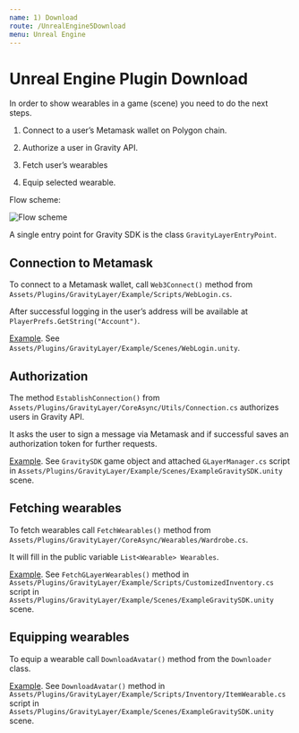 ```yaml
---
name: 1) Download
route: /UnrealEngine5Download
menu: Unreal Engine
---
```


# Unreal Engine Plugin Download

In order to show wearables in a game (scene) you need to do the next steps.

1. Connect to a user’s Metamask wallet on Polygon chain.

2. Authorize a user in Gravity API.

3. Fetch user’s wearables

4. Equip selected wearable.

Flow scheme:

<img src="/gravity-docs/UnityGravitySDKScheme.png" alt="Flow scheme" />

A single entry point for Gravity SDK is the class `GravityLayerEntryPoint`.

## Connection to Metamask

To connect to a Metamask wallet, call `Web3Connect()` method from `Assets/Plugins/GravityLayer/Example/Scripts/WebLogin.cs`.

After successful logging in the user’s address will be available at `PlayerPrefs.GetString("Account")`.

[Example](https://github.com/Gravity-Studio-Digital-Wear/UnitySDK-WebGL-example/blob/main/Plugins/GravityLayer/Example/Scripts/WebLogin.cs#L21). See `Assets/Plugins/GravityLayer/Example/Scenes/WebLogin.unity`.

## Authorization

The method `EstablishConnection()` from `Assets/Plugins/GravityLayer/CoreAsync/Utils/Connection.cs` authorizes users in Gravity API. 

It asks the user to sign a message via Metamask and if successful saves an authorization token for further requests.

[Example](https://github.com/Gravity-Studio-Digital-Wear/UnitySDK-WebGL-example/blob/main/Plugins/GravityLayer/Example/Scripts/GLayerManager.cs#L25). See `GravitySDK` game object and attached `GLayerManager.cs` script in `Assets/Plugins/GravityLayer/Example/Scenes/ExampleGravitySDK.unity` scene.

## Fetching wearables

To fetch wearables call `FetchWearables()` method from `Assets/Plugins/GravityLayer/CoreAsync/Wearables/Wardrobe.cs`. 

It will fill in the public variable `List<Wearable> Wearables`.

[Example](https://github.com/Gravity-Studio-Digital-Wear/UnitySDK-WebGL-example/blob/main/Plugins/GravityLayer/Example/Scripts/Inventory/CustomizedInventory.cs#L47). See `FetchGLayerWearables()` method in `Assets/Plugins/GravityLayer/Example/Scripts/CustomizedInventory.cs` script in `Assets/Plugins/GravityLayer/Example/Scenes/ExampleGravitySDK.unity` scene.

## Equipping wearables

To equip a wearable call `DownloadAvatar()` method from the `Downloader` class.

[Example](https://github.com/Gravity-Studio-Digital-Wear/UnitySDK-WebGL-example/blob/main/Plugins/GravityLayer/Example/Scripts/Inventory/ItemWearable.cs#L23). See `DownloadAvatar()` method in `Assets/Plugins/GravityLayer/Example/Scripts/Inventory/ItemWearable.cs` script in `Assets/Plugins/GravityLayer/Example/Scenes/ExampleGravitySDK.unity` scene.